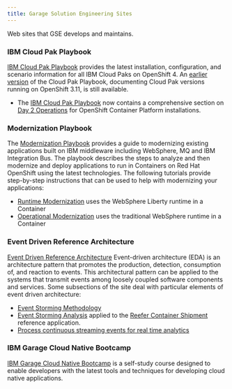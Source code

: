 ```yaml
---
title: Garage Solution Engineering Sites
---
```


<PageDescription>

Web sites that GSE develops and maintains.

</PageDescription>

### **IBM Cloud Pak Playbook**

[IBM Cloud Pak Playbook](https://cloudpak8s.io) provides
the latest installation, configuration, and scenario information
for all IBM Cloud Paks on OpenShift 4. An
[earlier version](https://ocp311.cloudpak8s.io) of the
Cloud Pak Playbook, documenting
Cloud Pak versions running on OpenShift 3.11, is still
available.
- The [IBM Cloud Pak Playbook](https://cloudpak8s.io) now contains a
comprehensive section on [Day 2 Operations](https://cloudpak8s.io/day2/Introduction/)
for OpenShift Container Platform installations.

### **Modernization Playbook**
The [Modernization Playbook](https://ibm-cloud-architecture.github.io/modernization-playbook/) provides a guide to modernizing existing applications built on IBM middleware including WebSphere, MQ and IBM Integration Bus. The playbook describes the steps to analyze and then modernize and deploy applications to run in Containers on Red Hat OpenShift using the latest technologies. The following tutorials provide step-by-step instructions that can be used to help with modernizing your applications:
- [Runtime Modernization](https://ibm-cloud-architecture.github.io/modernization-playbook/applications/liberty) uses the WebSphere Liberty runtime in a Container
- [Operational Modernization](https://ibm-cloud-architecture.github.io/modernization-playbook/applications/was90/README) uses the traditional WebSphere runtime in a Container

### **Event Driven Reference Architecture**

[Event Driven Reference Architecture](https://ibm-cloud-architecture.github.io/refarch-eda/)
Event-driven architecture (EDA) is an architecture pattern
that promotes the production, detection, consumption of, and
reaction to events. This architectural pattern can be applied
to the systems that transmit events among loosely coupled
software components and services.
Some subsections of the site deal with particular elements of
event driven architecture:
- [Event Storming Methodology](https://ibm-cloud-architecture.github.io/refarch-eda/methodology/readme/)
- [Event Storming Analysis](https://ibm-cloud-architecture.github.io/refarch-kc/analysis/readme/)
applied to the
[Reefer Container Shipment](https://ibm-cloud-architecture.github.io/refarch-kc/)
reference application.
- [Process continuous streaming events for real time analytics](https://ibm-cloud-architecture.github.io/refarch-eda/rt-analytics/)

### **IBM Garage Cloud Native Bootcamp**

[IBM Garage Cloud Native Bootcamp](https://cloudnative101.dev)
is a self-study course
designed to enable developers with the latest
tools and techniques for developing cloud native applications.
